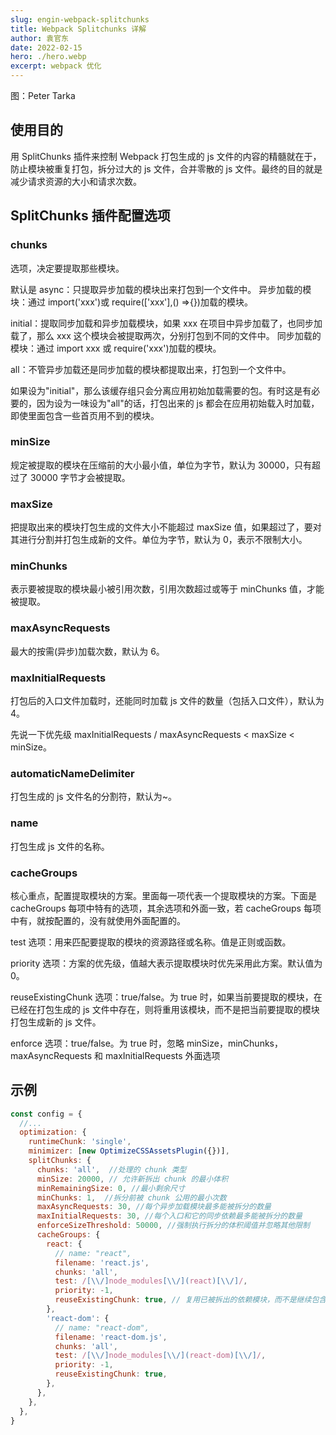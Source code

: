 ```yaml
---
slug: engin-webpack-splitchunks
title: Webpack Splitchunks 详解
author: 袁官东
date: 2022-02-15
hero: ./hero.webp
excerpt: webpack 优化
---
```


<div className={"img-desc"}>图：Peter Tarka</div>


## 使用目的

用 SplitChunks 插件来控制 Webpack 打包生成的 js 文件的内容的精髓就在于，防止模块被重复打包，拆分过大的 js 文件，合并零散的 js 文件。最终的目的就是减少请求资源的大小和请求次数。

## SplitChunks 插件配置选项

### chunks

选项，决定要提取那些模块。

默认是 async：只提取异步加载的模块出来打包到一个文件中。
异步加载的模块：通过 import('xxx')或 require(['xxx'],() =>{})加载的模块。

initial：提取同步加载和异步加载模块，如果 xxx 在项目中异步加载了，也同步加载了，那么 xxx 这个模块会被提取两次，分别打包到不同的文件中。
同步加载的模块：通过 import xxx 或 require('xxx')加载的模块。

all：不管异步加载还是同步加载的模块都提取出来，打包到一个文件中。

如果设为"initial"，那么该缓存组只会分离应用初始加载需要的包。有时这是有必要的，因为设为一味设为"all"的话，打包出来的 js 都会在应用初始载入时加载，即使里面包含一些首页用不到的模块。

### minSize

规定被提取的模块在压缩前的大小最小值，单位为字节，默认为 30000，只有超过了 30000 字节才会被提取。

### maxSize

把提取出来的模块打包生成的文件大小不能超过 maxSize 值，如果超过了，要对其进行分割并打包生成新的文件。单位为字节，默认为 0，表示不限制大小。

### minChunks

表示要被提取的模块最小被引用次数，引用次数超过或等于 minChunks 值，才能被提取。

### maxAsyncRequests

最大的按需(异步)加载次数，默认为 6。

### maxInitialRequests

打包后的入口文件加载时，还能同时加载 js 文件的数量（包括入口文件），默认为 4。

先说一下优先级 maxInitialRequests / maxAsyncRequests < maxSize < minSize。

### automaticNameDelimiter

打包生成的 js 文件名的分割符，默认为~。

### name

打包生成 js 文件的名称。

### cacheGroups

核心重点，配置提取模块的方案。里面每一项代表一个提取模块的方案。下面是 cacheGroups 每项中特有的选项，其余选项和外面一致，若 cacheGroups 每项中有，就按配置的，没有就使用外面配置的。

test 选项：用来匹配要提取的模块的资源路径或名称。值是正则或函数。

priority 选项：方案的优先级，值越大表示提取模块时优先采用此方案。默认值为 0。

reuseExistingChunk 选项：true/false。为 true 时，如果当前要提取的模块，在已经在打包生成的 js 文件中存在，则将重用该模块，而不是把当前要提取的模块打包生成新的 js 文件。

enforce 选项：true/false。为 true 时，忽略 minSize，minChunks，maxAsyncRequests 和 maxInitialRequests 外面选项

## 示例

```js
const config = {
  //...
  optimization: {
    runtimeChunk: 'single',
    minimizer: [new OptimizeCSSAssetsPlugin({})],
    splitChunks: { 
      chunks: 'all',  //处理的 chunk 类型
      minSize: 20000, // 允许新拆出 chunk 的最小体积
      minRemainingSize: 0, //最小剩余尺寸
      minChunks: 1,  //拆分前被 chunk 公用的最小次数
      maxAsyncRequests: 30, //每个异步加载模块最多能被拆分的数量
      maxInitialRequests: 30, //每个入口和它的同步依赖最多能被拆分的数量
      enforceSizeThreshold: 50000, //强制执行拆分的体积阈值并忽略其他限制
      cacheGroups: {
        react: {
          // name: "react",
          filename: 'react.js',
          chunks: 'all',
          test: /[\\/]node_modules[\\/](react)[\\/]/,
          priority: -1,
          reuseExistingChunk: true, // 复用已被拆出的依赖模块，而不是继续包含在该组一起生成
        },
        'react-dom': {
          // name: "react-dom",
          filename: 'react-dom.js',
          chunks: 'all',
          test: /[\\/]node_modules[\\/](react-dom)[\\/]/,
          priority: -1,
          reuseExistingChunk: true,
        },
      },
    },
  },
}
```
